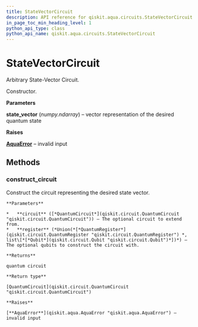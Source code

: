 ```yaml
---
title: StateVectorCircuit
description: API reference for qiskit.aqua.circuits.StateVectorCircuit
in_page_toc_min_heading_level: 1
python_api_type: class
python_api_name: qiskit.aqua.circuits.StateVectorCircuit
---
```


# StateVectorCircuit

<Class id="qiskit.aqua.circuits.StateVectorCircuit" isDedicatedPage={true} github="https://github.com/qiskit-community/qiskit-aqua/tree/stable/0.7/qiskit/aqua/circuits/statevector_circuit.py" signature="StateVectorCircuit(state_vector)" modifiers="class">
  Arbitrary State-Vector Circuit.

  Constructor.

  **Parameters**

  **state\_vector** (*numpy.ndarray*) – vector representation of the desired quantum state

  **Raises**

  [**AquaError**](qiskit.aqua.AquaError "qiskit.aqua.AquaError") – invalid input

  ## Methods

  <span id="statevectorcircuit-construct-circuit" />

  ### construct\_circuit

  <Function id="qiskit.aqua.circuits.StateVectorCircuit.construct_circuit" signature="StateVectorCircuit.construct_circuit(circuit=None, register=None)">
    Construct the circuit representing the desired state vector.

    **Parameters**

    *   **circuit** ([*QuantumCircuit*](qiskit.circuit.QuantumCircuit "qiskit.circuit.QuantumCircuit")) – The optional circuit to extend from.
    *   **register** (*Union(*[*QuantumRegister*](qiskit.circuit.QuantumRegister "qiskit.circuit.QuantumRegister") *, list\[*[*Qubit*](qiskit.circuit.Qubit "qiskit.circuit.Qubit")*])*) – The optional qubits to construct the circuit with.

    **Returns**

    quantum circuit

    **Return type**

    [QuantumCircuit](qiskit.circuit.QuantumCircuit "qiskit.circuit.QuantumCircuit")

    **Raises**

    [**AquaError**](qiskit.aqua.AquaError "qiskit.aqua.AquaError") – invalid input
  </Function>
</Class>

